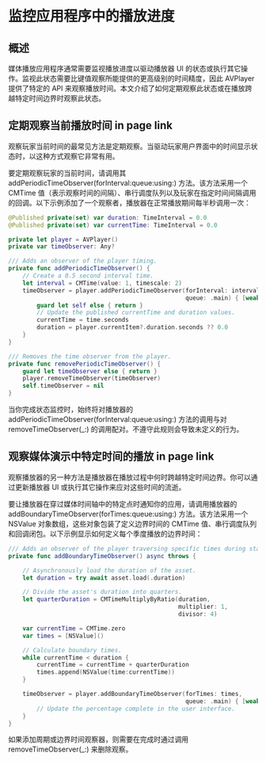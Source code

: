 # 监控应用程序中的播放进度

<ToBePolishedAfterTranslation />

<OriginalSource
  title="Monitoring playback progress in your app"
  url="https://developer.apple.com/documentation/avfoundation/media_playback/monitoring_playback_progress_in_your_app"
  summary="观察媒体资产的播放以更新应用程序的用户界面状态"
/>

## 概述

媒体播放应用程序通常需要监视播放进度以驱动播放器 UI 的状态或执行其它操作。监视此状态需要比键值观察所能提供的更高级别的时间精度，因此 AVPlayer 提供了特定的 API 来观察播放时间。本文介绍了如何定期观察此状态或在播放跨越特定时间边界时观察此状态。

## 定期观察当前播放时间 in page link

观察玩家当前时间的最常见方法是定期观察。当驱动玩家用户界面中的时间显示状态时，以这种方式观察它非常有用。

要定期观察玩家的当前时间，请调用其 addPeriodicTimeObserver(forInterval:queue:using:) 方法。该方法采用一个 CMTime 值（表示观察时间的间隔）、串行调度队列以及玩家在指定时间间隔调用的回调。以下示例添加了一个观察者，播放器在正常播放期间每半秒调用一次：

```swift
@Published private(set) var duration: TimeInterval = 0.0
@Published private(set) var currentTime: TimeInterval = 0.0

private let player = AVPlayer()
private var timeObserver: Any?

/// Adds an observer of the player timing.
private func addPeriodicTimeObserver() {
    // Create a 0.5 second interval time.
    let interval = CMTime(value: 1, timescale: 2)
    timeObserver = player.addPeriodicTimeObserver(forInterval: interval,
                                                  queue: .main) { [weak self] time in
        guard let self else { return }
        // Update the published currentTime and duration values.
        currentTime = time.seconds
        duration = player.currentItem?.duration.seconds ?? 0.0
    }
}

/// Removes the time observer from the player.
private func removePeriodicTimeObserver() {
    guard let timeObserver else { return }
    player.removeTimeObserver(timeObserver)
    self.timeObserver = nil
}
```

当你完成状态监控时，始终将对播放器的 addPeriodicTimeObserver(forInterval:queue:using:) 方法的调用与对 removeTimeObserver(\_:) 的调用配对。不遵守此规则会导致未定义的行为。

## 观察媒体演示中特定时间的播放 in page link

观察播放器的另一种方法是播放器在播放过程中何时跨越特定时间边界。你可以通过更新播放器 UI 或执行其它操作来应对这些时间的流逝。

要让播放器在穿过媒体时间轴中的特定点时通知你的应用，请调用播放器的 addBoundaryTimeObserver(forTimes:queue:using:) 方法。该方法采用一个 NSValue 对象数组，这些对象包装了定义边界时间的 CMTime 值、串行调度队列和回调闭包。以下示例显示如何定义每个季度播放的边界时间：

```swift
/// Adds an observer of the player traversing specific times during standard playback.
private func addBoundaryTimeObserver() async throws {

    // Asynchronously load the duration of the asset.
    let duration = try await asset.load(.duration)

    // Divide the asset's duration into quarters.
    let quarterDuration = CMTimeMultiplyByRatio(duration,
                                                multiplier: 1,
                                                divisor: 4)

    var currentTime = CMTime.zero
    var times = [NSValue]()

    // Calculate boundary times.
    while currentTime < duration {
        currentTime = currentTime + quarterDuration
        times.append(NSValue(time:currentTime))
    }

    timeObserver = player.addBoundaryTimeObserver(forTimes: times,
                                                  queue: .main) { [weak self] in
        // Update the percentage complete in the user interface.
    }
}
```

如果添加周期或边界时间观察器，则需要在完成时通过调用 removeTimeObserver(\_:) 来删除观察。

